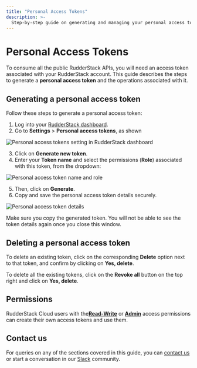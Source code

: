 ```yaml
---
title: "Personal Access Tokens"
description: >-
  Step-by-step guide on generating and managing your personal access tokens required to use the RudderStack API.
---
```


# Personal Access Tokens

To consume all the public RudderStack APIs, you will need an access token associated with your RudderStack account. This guide describes the steps to generate a **personal access token** and the operations associated with it.

## Generating a personal access token

Follow these steps to generate a personal access token:

1. Log into your [RudderStack dashboard](https://app.rudderstack.com/).
2. Go to **Settings** > **Personal access tokens**, as shown

<img src="../assets/rudderstack-api/personal-access-tokens-1.png" alt="Personal access tokens setting in RudderStack dashboard" />

3. Click on **Generate new token**.
4. Enter your **Token name** and select the permissions (**Role**) associated with this token, from the dropdown:

<img src="../assets/rudderstack-api/personal-access-tokens-2.png" alt="Personal access token name and role" />

5. Then, click on **Generate**.
6. Copy and save the personal access token details securely.

<img src="../assets/rudderstack-api/personal-access-tokens-3.png" alt="Personal access token details" />

<div class="warningBlock">

Make sure you copy the generated token. You will not be able to see the token details again once you close this window.
</div>

## Deleting a personal access token

To delete an existing token, click on the corresponding **Delete** option next to that token, and confirm by clicking on **Yes, delete**.

To delete all the existing tokens, click on the **Revoke all** button on the top right and click on **Yes, delete**.

## Permissions

RudderStack Cloud users with the[**Read-Write**](https://www.rudderstack.com/docs/rudderstack-cloud/teammates/#read-write) or [**Admin**](https://www.rudderstack.com/docs/rudderstack-cloud/teammates/#admin) access permissions can create their own access tokens and use them.

## Contact us

For queries on any of the sections covered in this guide, you can [contact us](mailto:%20docs@rudderstack.com) or start a conversation in our [Slack](https://rudderstack.com/join-rudderstack-slack-community) community.
